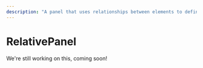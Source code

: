 ---
description: "A panel that uses relationships between elements to define layout."
---

# RelativePanel

We're still working on this, coming soon!

